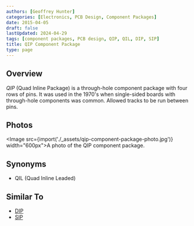 ```yaml
---
authors: [Geoffrey Hunter]
categories: [Electronics, PCB Design, Component Packages]
date: 2015-04-05
draft: false
lastUpdated: 2024-04-29
tags: [component packages, PCB design, QIP, QIL, DIP, SIP]
title: QIP Component Package
type: page
---
```



## Overview

_QIP_ (Quad Inline Package) is a through-hole component package with four rows of pins. It was used in the 1970's when single-sided boards with through-hole components was common. Allowed tracks to be run between pins.

## Photos

<Image src={import('./_assets/qip-component-package-photo.jpg')} width="600px">A photo of the QIP component package.</Image>

## Synonyms

* QIL (Quad Inline Leaded)

## Similar To

* [DIP](../dip-component-package)
* [SIP](../sip-component-package)
